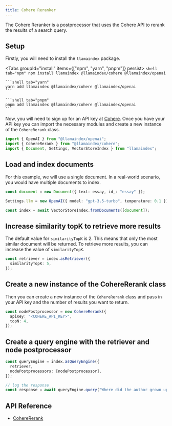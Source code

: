 ```yaml
---
title: Cohere Reranker
---
```


The Cohere Reranker is a postprocessor that uses the Cohere API to rerank the results of a search query.

## Setup

Firstly, you will need to install the `llamaindex` package.


<Tabs groupId="install" items={["npm", "yarn", "pnpm"]} persist>
	```shell tab="npm"
	npm install llamaindex @llamaindex/cohere @llamaindex/openai
	```

	```shell tab="yarn"
	yarn add llamaindex @llamaindex/cohere @llamaindex/openai
	```

	```shell tab="pnpm"
	pnpm add llamaindex @llamaindex/cohere @llamaindex/openai
	```
</Tabs>

Now, you will need to sign up for an API key at [Cohere](https://cohere.ai/). Once you have your API key you can import the necessary modules and create a new instance of the `CohereRerank` class.

```ts
import { OpenAI } from "@llamaindex/openai";
import { CohereRerank } from "@llamaindex/cohere";
import { Document, Settings, VectorStoreIndex } from "llamaindex";
```

## Load and index documents

For this example, we will use a single document. In a real-world scenario, you would have multiple documents to index.

```ts
const document = new Document({ text: essay, id_: "essay" });

Settings.llm = new OpenAI({ model: "gpt-3.5-turbo", temperature: 0.1 });

const index = await VectorStoreIndex.fromDocuments([document]);
```

## Increase similarity topK to retrieve more results

The default value for `similarityTopK` is 2. This means that only the most similar document will be returned. To retrieve more results, you can increase the value of `similarityTopK`.

```ts
const retriever = index.asRetriever({
  similarityTopK: 5,
});
```

## Create a new instance of the CohereRerank class

Then you can create a new instance of the `CohereRerank` class and pass in your API key and the number of results you want to return.

```ts
const nodePostprocessor = new CohereRerank({
  apiKey: "<COHERE_API_KEY>",
  topN: 4,
});
```

## Create a query engine with the retriever and node postprocessor

```ts
const queryEngine = index.asQueryEngine({
  retriever,
  nodePostprocessors: [nodePostprocessor],
});

// log the response
const response = await queryEngine.query("Where did the author grown up?");
```

## API Reference

- [CohereRerank](/docs/api/classes/CohereRerank)
